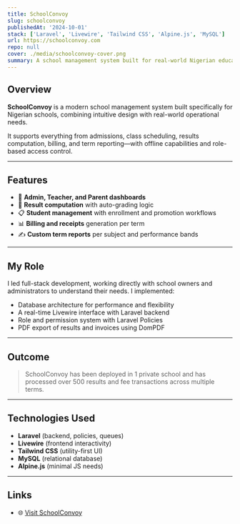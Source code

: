 ```yaml
---
title: SchoolConvoy
slug: schoolconvoy
publishedAt: '2024-10-01'
stack: ['Laravel', 'Livewire', 'Tailwind CSS', 'Alpine.js', 'MySQL']
url: https://schoolconvoy.com
repo: null
cover: ./media/schoolconvoy-cover.png
summary: A school management system built for real-world Nigerian education workflows.
---
```


## Overview

**SchoolConvoy** is a modern school management system built specifically for Nigerian schools, combining intuitive design with real-world operational needs.

It supports everything from admissions, class scheduling, results computation, billing, and term reporting—with offline capabilities and role-based access control.

---

## Features

- 🔐 **Admin, Teacher, and Parent dashboards**
- 🧮 **Result computation** with auto-grading logic
- 📋 **Student management** with enrollment and promotion workflows
- 📊 **Billing and receipts** generation per term
- ✍️ **Custom term reports** per subject and performance bands

---

## My Role

I led full-stack development, working directly with school owners and administrators to understand their needs. I implemented:

- Database architecture for performance and flexibility
- A real-time Livewire interface with Laravel backend
- Role and permission system with Laravel Policies
- PDF export of results and invoices using DomPDF

---

## Outcome

> SchoolConvoy has been deployed in 1 private school and has processed over 500 results and fee transactions across multiple terms.

---

## Technologies Used

- **Laravel** (backend, policies, queues)
- **Livewire** (frontend interactivity)
- **Tailwind CSS** (utility-first UI)
- **MySQL** (relational database)
- **Alpine.js** (minimal JS needs)

---

## Links

- 🌐 [Visit SchoolConvoy](https://schoolconvoy.com)
